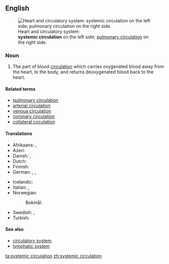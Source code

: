 ==English==
[[File:Circulatory system SMIL.svg|thumbnail|Heart and circulatory system:<br>'''systemic circulation''' on the left side; [[pulmonary circulation]] on the right side.]]

===Noun===
{{en-noun}}

# {{context|anatomy|lang=en}} The part of blood [[circulation]] which carries oxygenated blood away from the heart, to the body, and returns deoxygenated blood back to the heart.

====Related terms====
* [[pulmonary circulation]]
* [[arterial circulation]]
* [[venous circulation]]
* [[coronary circulation]]
* [[collateral circulation]]

====Translations====
{{trans-top|part of blood circulation}}
* Afrikaans: {{t|af|liggaamsomloop}}, {{t|af|groot bloedsomloop}}
* Azeri: {{t|az|böyük qan dövranı}}
* Danish: {{t|da|det systemiske kredsløb|n}}, {{t|da|kropskredsløbet|n}}
* Dutch: {{t|nl|grote bloedsomloop|m}}
* Finnish: {{t|fi|suuri verenkierto}}
* German: {{t|de|großer Blutkreislauf|m}}, {{t|de|systemischer Kreislauf|m}}, {{t|de|Körperkreislauf|m}}
{{trans-mid}}
* Icelandic: {{t|is|líkamsblóðrás|f}}
* Italian: {{t|it|grande circolazione|f}}, {{t|it|circolazione sistemica|f}}
* Norwegian:
*: Bokmål: {{t|nb|store kretsløp|n}}
* Swedish: {{t|sv|systemkretsloppet|n}}, {{t|sv|stora kretsloppet|n}}
* Turkish: {{t+|tr|büyük kan dolaşımı}}
{{trans-bottom}}

====See also====
* [[circulatory system]]
* [[lymphatic system]]

[[ta:systemic circulation]]
[[zh:systemic circulation]]